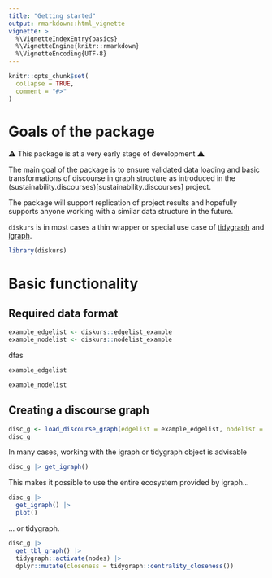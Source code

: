 ```yaml
---
title: "Getting started"
output: rmarkdown::html_vignette
vignette: >
  %\VignetteIndexEntry{basics}
  %\VignetteEngine{knitr::rmarkdown}
  %\VignetteEncoding{UTF-8}
---
```


```r
knitr::opts_chunk$set(
  collapse = TRUE,
  comment = "#>"
)
```

# Goals of the package

⚠️ This package is at a very early stage of development ⚠️

The main goal of the package is to ensure validated data loading and basic transformations of discourse in graph structure as introduced in the (sustainability.discourses)[sustainability.discourses] project.

The package will support replication of project results and hopefully supports anyone working with a similar data structure in the future.

`diskurs` is in most cases a thin wrapper or special use case of [tidygraph](https://tidygraph.data-imaginist.com) and [igraph](https://igraph.org).

```r
library(diskurs)
```

# Basic functionality

## Required data format

```r
example_edgelist <- diskurs::edgelist_example
example_nodelist <- diskurs::nodelist_example
```
dfas
```r
example_edgelist
```

```r
example_nodelist
```

## Creating a discourse graph


```r
disc_g <- load_discourse_graph(edgelist = example_edgelist, nodelist = example_nodelist)
disc_g
```

In many cases, working with the igraph or tidygraph object is advisable

```r
disc_g |> get_igraph()
```

This makes it possible to use the entire ecosystem provided by igraph...

```r
disc_g |> 
  get_igraph() |> 
  plot()
```

... or tidygraph.

```r
disc_g |> 
  get_tbl_graph() |> 
  tidygraph::activate(nodes) |>
  dplyr::mutate(closeness = tidygraph::centrality_closeness())
```


